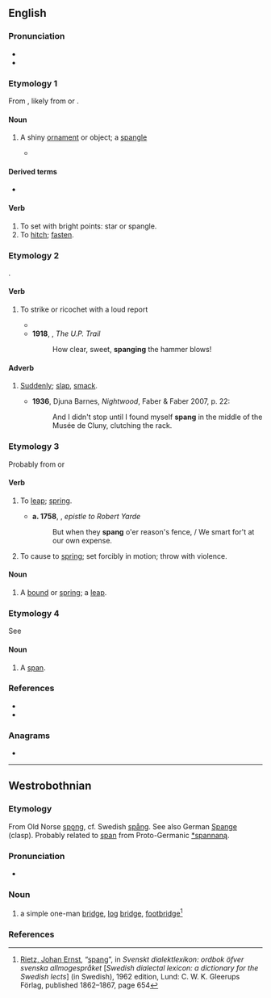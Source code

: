 {{also|Spang|spång}}
==English==

===Pronunciation===
* {{IPA|en|/spæŋ/}}
* {{rhymes|en|æŋ}}

===Etymology 1===
From {{inh|en|enm|spang||a small piece of ornamental metal; spangle; small ornament; a bowl or cup}}, likely from {{der|en|dum|spange||buckle, clasp}} or {{der|en|ang|spang||buckle, clasp}}.

{{etystub|en}}

====Noun====
{{en-noun}}

# {{lb|en|obsolete}} A shiny [[ornament]] or object; a [[spangle]]
#* {{RQ:Spenser Faerie Queene|book=IV|canto=IX|stanza=45|passage=With glittering '''spangs''' that did like starres appeare.}}

====Derived terms====
* {{l|en|spangle}}

====Verb====
{{en-verb}}

# To set with bright points: star or spangle.
# To [[hitch]]; [[fasten]].

===Etymology 2===
{{onom|en}}.

====Verb====
{{en-verb}}

# {{lb|en|intransitive|of a flying object such as a bullet}} To strike or ricochet with a loud report
#* {{RQ:Crane Red Badge of Courage|18|173|Occasional bullets buzzed in the air and '''spanged''' into tree trunks.}}
#* '''1918''', {{w|Zane Grey}}, ''The U.P. Trail''
#*: How clear, sweet, '''spanging''' the hammer blows!

====Adverb====
{{en-adv|-}}

# {{lb|en|dated}} [[suddenly|Suddenly]]; [[slap]], [[smack]].
#* '''1936''', Djuna Barnes, ''Nightwood'', Faber & Faber 2007, p. 22:
#*: And I didn't stop until I found myself '''spang''' in the middle of the Musée de Cluny, clutching the rack.

===Etymology 3===
Probably from {{m|en|spring}} {{qualifier|verb}} or {{m|en|spank}} {{qualifier|verb}} {{rfv-etym|en}}

====Verb====
{{en-verb}}

# {{lb|en|intransitive|dialect|UK|Scotland}} To [[leap]]; [[spring]].
#* '''a. 1758''', {{w|Allan Ramsay (poet)|Allan Ramsay}}, ''epistle to Robert Yarde''
#*: But when they '''spang''' o'er reason's fence, / We smart for't at our own expense.
# {{lb|en|transitive|dialect|UK|Scotland}} To cause to [[spring]]; set forcibly in motion; throw with violence.

====Noun====
{{en-noun}}

# {{lb|en|Scotland}} A [[bound]] or [[spring]]; a [[leap]].
#: {{rfquotek|en|Sir Walter Scott}}

===Etymology 4===
See {{m|en|span}}

====Noun====
{{en-noun}}

# {{lb|en|Scotland}} A [[span]].

===References===
* {{R:Century 1911}}
* {{R:Webster 1913}}

===Anagrams===
* {{anagrams|en|a=agnps|Pangs|pangs}}

----

==Westrobothnian==

===Etymology===
From Old Norse [[spǫng]], cf. Swedish [[spång]]. See also German [[Spange]] (clasp). Probably related to [[span]] from Proto-Germanic [[Reconstruction:Proto-Germanic/spannaną|*spannaną]].

===Pronunciation===
* {{IPA|gmq-bot|[spɑ́ŋː]|[spɒ́ŋː]}} {{gmq-bot-pronu-note}}
*: {{rhymes|gmq-bot|áŋɡ}}

===Noun===
{{head|gmq-bot|noun|definite singular|spanga|plural|spinger|definite plural|spingren|g=f}}

# a simple one-man [[bridge]], [[log]] [[bridge]], [[footbridge]]<ref>[[w:sv:Ernst Rietz|Rietz, Johan Ernst]], “[http://runeberg.org/dialektl/0684.html spang]”, in ''Svenskt dialektlexikon: ordbok öfver svenska allmogespråket'' [''Swedish dialectal lexicon: a dictionary for the Swedish lects''] (in Swedish), 1962 edition, Lund: C. W. K. Gleerups Förlag, published 1862–1867, page 654</ref>

===References===
<references/>